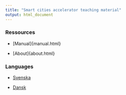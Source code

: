 ```yaml
---
title: "Smart cities accelerator teaching material"
output: html_document
---
```


### Ressources

- [Manual]{manual.html}

- [About]{about.html}

### Languages {.tabset .tabset-fade}

- [Svenska](sv_index.html)

- [Dansk](da_index.html)
